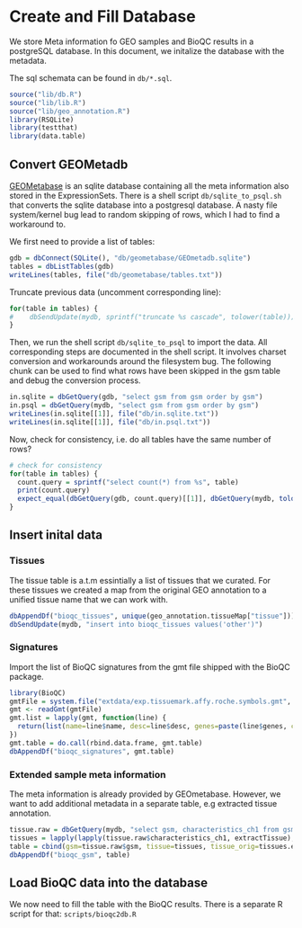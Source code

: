 Create and Fill Database
========================

We store Meta information fo GEO samples and BioQC results in 
a postgreSQL database. In this document, we initalize the
database with the metadata. 

The sql schemata can be found in `db/*.sql`. 

```r
source("lib/db.R")
source("lib/lib.R")
source("lib/geo_annotation.R")
library(RSQLite)
library(testthat)
library(data.table)
```

Convert GEOMetadb
-----------------

[GEOMetabase](https://www.bioconductor.org/packages/release/bioc/vignettes/GEOmetadb/inst/doc/GEOmetadb.html) 
is an sqlite database containing all the meta information also stored in the ExpressionSets. 
There is a shell script `db/sqlite_to_psql.sh` that converts the sqlite database into a postgresql database. 
A nasty file system/kernel bug lead to random skipping of rows, which I had to find a workaround to. 

We first need to provide a list of tables: 
```r
gdb = dbConnect(SQLite(), "db/geometabase/GEOmetadb.sqlite")
tables = dbListTables(gdb)
writeLines(tables, file("db/geometabase/tables.txt"))
```

Truncate previous data (uncomment corresponding line): 
```r
for(table in tables) {
#    dbSendUpdate(mydb, sprintf("truncate %s cascade", tolower(table)))
}
```

Then, we run the shell script `db/sqlite_to_psql` to import the data. All corresponding steps are documented in the shell script. 
It involves charset conversion and workarounds around the filesystem bug. 
The following chunk can be used to find what rows have been skipped in the gsm table and debug the conversion process. 
```r
in.sqlite = dbGetQuery(gdb, "select gsm from gsm order by gsm")
in.psql = dbGetQuery(mydb, "select gsm from gsm order by gsm")
writeLines(in.sqlite[[1]], file("db/in.sqlite.txt"))
writeLines(in.sqlite[[1]], file("db/in.psql.txt"))
```

Now, check for consistency, i.e. do all tables have the same number of rows? 
```r
# check for consistency 
for(table in tables) {
  count.query = sprintf("select count(*) from %s", table)
  print(count.query)
  expect_equal(dbGetQuery(gdb, count.query)[[1]], dbGetQuery(mydb, tolower(count.query))[[1]])
}
```


Insert inital data
------------------

### Tissues

The tissue table is a.t.m essintially a list of tissues that we curated. 
For these tissues we created a map from the original GEO annotation to a 
unified tissue name that we can work with. 
```r
dbAppendDf("bioqc_tissues", unique(geo_annotation.tissueMap["tissue"]))
dbSendUpdate(mydb, "insert into bioqc_tissues values('other')")
```

### Signatures

Import the list of BioQC signatures from the gmt file shipped with the BioQC package. 
```r
library(BioQC)
gmtFile = system.file("extdata/exp.tissuemark.affy.roche.symbols.gmt", package="BioQC")
gmt <- readGmt(gmtFile)
gmt.list = lapply(gmt, function(line) {
  return(list(name=line$name, desc=line$desc, genes=paste(line$genes, collapse=',')))
})
gmt.table = do.call(rbind.data.frame, gmt.table)
dbAppendDf("bioqc_signatures", gmt.table)
```

### Extended sample meta information

The meta information is already provided by GEOmetabase. However, we want to add additional metadata 
in a separate table, e.g extracted tissue annotation. 
```r
tissue.raw = dbGetQuery(mydb, "select gsm, characteristics_ch1 from gsm where characteristics_ch1 like '%tissue: %'")
tissues = lapply(lapply(tissue.raw$characteristics_ch1, extractTissue), sanitizeTissue)
table = cbind(gsm=tissue.raw$gsm, tissue=tissues, tissue_orig=tissues.extracted)
dbAppendDf("bioqc_gsm", table)
```


Load BioQC data into the database
---------------------------------

We now need to fill the table with the BioQC results. There is a separate R script for that:
`scripts/bioqc2db.R`


